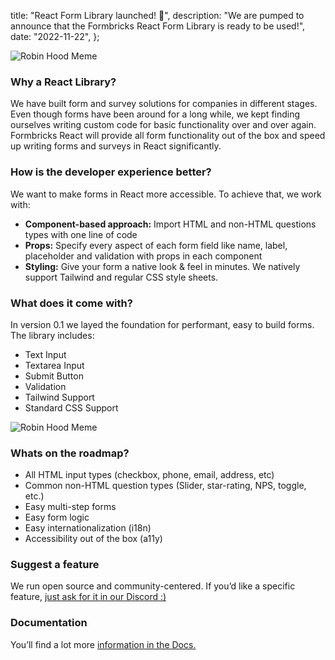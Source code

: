 
  title: "React Form Library launched! 🚀",
  description: "We are pumped to announce that the Formbricks React Form Library is ready to be used!",
  date: "2022-11-22",
};

<Image src={LaunchDay} alt="Robin Hood Meme" className="rounded-lg" />

### Why a React Library?

We have built form and survey solutions for companies in different stages. Even though forms have been around for a long while, we kept finding ourselves writing custom code for basic functionality over and over again. Formbricks React will provide all form functionality out of the box and speed up writing forms and surveys in React significantly.

### How is the developer experience better?

We want to make forms in React more accessible. To achieve that, we work with:

- **Component-based approach:** Import HTML and non-HTML questions types with one line of code
- **Props:** Specify every aspect of each form field like name, label, placeholder and validation with props in each component
- **Styling:** Give your form a native look & feel in minutes. We natively support Tailwind and regular CSS style sheets.

### What does it come with?

In version 0.1 we layed the foundation for performant, easy to build forms. The library includes:

- Text Input
- Textarea Input
- Submit Button
- Validation
- Tailwind Support
- Standard CSS Support

<Image src={Styling} alt="Robin Hood Meme" className="rounded-lg" />

### Whats on the roadmap?

- All HTML input types (checkbox, phone, email, address, etc)
- Common non-HTML question types (Slider, star-rating, NPS, toggle, etc.)
- Easy multi-step forms
- Easy form logic
- Easy internationalization (i18n)
- Accessibility out of the box (a11y)

### Suggest a feature

We run open source and community-centered. If you’d like a specific feature, [just ask for it in our Discord :)](https://formbricks.com/discord)

### Documentation

You’ll find a lot more [information in the Docs.](/docs)

<MdxTryItCTA />

